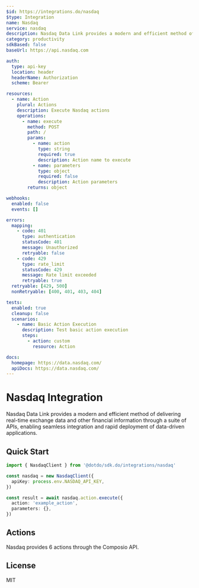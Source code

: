 ```yaml
---
$id: https://integrations.do/nasdaq
$type: Integration
name: Nasdaq
service: nasdaq
description: Nasdaq Data Link provides a modern and efficient method of delivering real-time exchange data and other financial information through a suite of APIs, enabling seamless integration and rapid deployment of data-driven applications.
category: productivity
sdkBased: false
baseUrl: https://api.nasdaq.com

auth:
  type: api-key
  location: header
  headerName: Authorization
  scheme: Bearer

resources:
  - name: Action
    plural: Actions
    description: Execute Nasdaq actions
    operations:
      - name: execute
        method: POST
        path: /
        params:
          - name: action
            type: string
            required: true
            description: Action name to execute
          - name: parameters
            type: object
            required: false
            description: Action parameters
        returns: object

webhooks:
  enabled: false
  events: []

errors:
  mapping:
    - code: 401
      type: authentication
      statusCode: 401
      message: Unauthorized
      retryable: false
    - code: 429
      type: rate_limit
      statusCode: 429
      message: Rate limit exceeded
      retryable: true
  retryable: [429, 500]
  nonRetryable: [400, 401, 403, 404]

tests:
  enabled: true
  cleanup: false
  scenarios:
    - name: Basic Action Execution
      description: Test basic action execution
      steps:
        - action: custom
          resource: Action

docs:
  homepage: https://data.nasdaq.com/
  apiDocs: https://data.nasdaq.com/
---
```


# Nasdaq Integration

Nasdaq Data Link provides a modern and efficient method of delivering real-time exchange data and other financial information through a suite of APIs, enabling seamless integration and rapid deployment of data-driven applications.

## Quick Start

```typescript
import { NasdaqClient } from '@dotdo/sdk.do/integrations/nasdaq'

const nasdaq = new NasdaqClient({
  apiKey: process.env.NASDAQ_API_KEY,
})

const result = await nasdaq.action.execute({
  action: 'example_action',
  parameters: {},
})
```

## Actions

Nasdaq provides 6 actions through the Composio API.

## License

MIT
